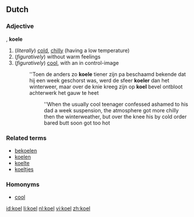 ==Dutch==

===Adjective===
{{infl|nl|adjective}}, '''koele'''

# (''literally'') [[cold]], [[chilly]] (having a low temperature)
# (''figuratively'') without warm feelings
# (''figuratively'') [[cool]], with an in control-image
#:''Toen de anders zo '''koele''' tiener zijn pa beschaamd bekende dat hij een week geschorst was, werd de sfeer '''koeler''' dan het winterweer, maar over de knie kreeg zijn op '''koel''' bevel ontbloot achterwerk het gauw te heet
#::''When the usually cool teenager confessed ashamed to his dad a week suspension, the atmosphere got more chilly then the winterweather, but over the knee his by cold order bared butt soon got too hot

===Related terms===
* [[bekoelen]]
* [[koelen]]
* [[koelte]]
* [[koeltjes]]

===Homonyms===
* [[cool#Dutch|cool]]

[[id:koel]]
[[li:koel]]
[[nl:koel]]
[[vi:koel]]
[[zh:koel]]